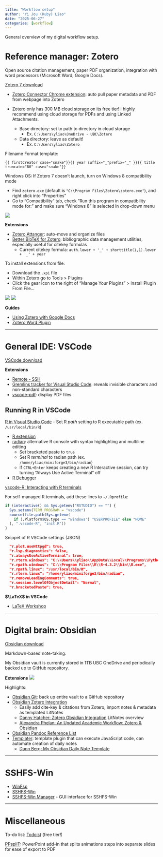 ```yaml
---
title: "Workflow setup"
author: "Yi Jou (Ruby) Liao"
date: "2025-06-27"
categories: [workflow]
---
```


General overview of my digital workflow setup.

# Reference manager: Zotero

Open source citation management, paper PDF organization, integration with word processors (Microsoft Word, Google Docs).

[Zotero 7 download](https://www.zotero.org/download/)

- [Zotero Connector Chrome extension](https://chromewebstore.google.com/detail/zotero-connector/ekhagklcjbdpajgpjgmbionohlpdbjgc): auto pull paper metadata and PDF from webpage into Zotero

- Zotero only has 300 MB cloud storage on its free tier! I highly recommend using cloud storage for PDFs and using Linked Attachments.
    - Base directory: set to path to directory in cloud storage
        - Ex. `C:\Users\yliao\OneDrive - UBC\Zotero`
    - Data directory: leave as default!
        - Ex. `C:\Users\yliao\Zotero`

Filename Format template:
```
{{ firstCreator case="snake"}}{{ year suffix="_"prefix="_" }}{{ title truncate="80" case="snake"}}
```

Windows OS: If Zotero 7 doesn't launch, turn on Windows 8 compatibility mode

- Find `zotero.exe` (default is `"C:\Program Files\Zotero\zotero.exe"`), and right click into "Properties"
- Go to "Compatibility" tab, check "Run this program in compatibility mode for:" and make sure "Windows 8" is selected in drop-down menu

![](Zot7_compatibility.png)

**Extensions**

- [Zotero Attanger](https://github.com/MuiseDestiny/zotero-attanger): auto-move and organize files
- [Better BibTeX for Zotero](https://retorque.re/zotero-better-bibtex/): bibliographic data management utilities, especially useful for citekey formulas
	- Current citekey formula: `auth.lower + '_' + shorttitle(1,1).lower + '_' + year`

To install extensions from file: 

- Download the `.xpi` file
- Within Zotero go to Tools > Plugins
- Click the gear icon to the right of "Manage Your Plugins" > Install Plugin From File...

![](Zot7_plugin_1.png)
![](Zot7_plugin_2.png)

**Guides**

- [Using Zotero with Google Docs](https://www.zotero.org/support/google_docs)
- [Zotero Word Plugin](https://www.zotero.org/support/word_processor_plugin_usage)

----

# General IDE: VSCode

[VSCode download](https://code.visualstudio.com/download)

**Extensions**

- [Remote - SSH](https://marketplace.visualstudio.com/items?itemName=ms-vscode-remote.remote-ssh)
- [Gremlins tracker for Visual Studio Code](https://marketplace.visualstudio.com/items?itemName=nhoizey.gremlins): reveals invisible characters and non-standard characters
- [vscode-pdf](https://marketplace.visualstudio.com/items?itemName=tomoki1207.pdf): display PDF files

## Running R in VSCode

[R in Visual Studio Code](https://code.visualstudio.com/docs/languages/r)
- Set R *path* setting to R executable path (ex. `/usr/local/bin/R`)

- [R extension](https://marketplace.visualstudio.com/items?itemName=REditorSupport.r)
- [radian](https://github.com/randy3k/radian): alternative R console with syntax highlighting and multiline editing
    - Set bracketed paste to `true`
    - Set R *terminal* to radian path (ex. `/home/yliao/miniforge3/bin/radian`)
    - If `CTRL+Enter` keeps creating a new R Interactive session, can try turning "Always Use Active Terminal" off
- [R Debugger](https://marketplace.visualstudio.com/items?itemName=RDebugger.r-debugger)

[vscode-R: Interacting with R terminals](https://github.com/REditorSupport/vscode-R/wiki/Interacting-with-R-terminals)

For self-managed R terminals, add these lines to `~/.Rprofile`:
```r
if (interactive() && Sys.getenv("RSTUDIO") == "") {
  Sys.setenv(TERM_PROGRAM = "vscode")
  source(file.path(Sys.getenv(
    if (.Platform$OS.type == "windows") "USERPROFILE" else "HOME"
  ), ".vscode-R", "init.R"))
}
```

Snippet of R VSCode settings (JSON)
```json
  "r.plot.useHttpgd": true,
  "r.lsp.diagnostics": false,
  "r.alwaysUseActiveTerminal": true,
  "r.rterm.windows": "C:\\Users\\yliao\\AppData\\Local\\Programs\\Python\\Python312\\Scripts\\radian.exe",
  "r.rpath.windows": "C:\\Program Files\\R\\R-4.3.2\\bin\\R.exe",
  "r.rpath.linux": "/usr/local/bin/R",
  "r.rterm.linux": "/home/yliao/miniforge3/bin/radian",
  "r.removeLeadingComments": true,
  "r.session.levelOfObjectDetail": "Normal",
  "r.bracketedPaste": true,
```

**$\LaTeX$ in VSCode**

- [LaTeX Workshop](https://marketplace.visualstudio.com/items?itemName=James-Yu.latex-workshop)

----

# Digital brain: Obsidian

[Obsidian download](https://obsidian.md/download)

Markdown-based note-taking.

My Obsidian vault is currently stored in 1TB UBC OneDrive and periodically backed up to GitHub repository.

**Extensions**
![](ObsidianPlugins_240110.png)

Highlights:

- [Obsidian Git](https://github.com/denolehov/obsidian-git): back up entire vault to a GitHub repository
- [Obsidian Zotero Integration](https://github.com/mgmeyers/obsidian-zotero-integration)
    - Easily add cite-key & citations from Zotero, import notes & metadata as templated LitNotes
    - [Danny Hatcher: Zotero Obsidian Integration](https://www.youtube.com/watch?v=CGGeMrtyjBI) LitNotes overview
    - [Alexandra Phelan: An Updated Academic Workflow: Zotero & Obsidian](https://medium.com/@alexandraphelan/an-updated-academic-workflow-zotero-obsidian-cffef080addd)
- [Obsidian Pandoc Reference List](https://github.com/mgmeyers/obsidian-pandoc-reference-list)
- [Templater](https://github.com/SilentVoid13/Templater): template plugin that can execute JavaScript code, can automate creation of daily notes
    - [Dann Berg: My Obsidian Daily Note Template](https://dannb.org/blog/2022/obsidian-daily-note-template/)

----

# SSHFS-Win

- [WinFsp](https://github.com/winfsp/winfsp/releases/tag/v2.0)
- [SSHFS-Win](https://github.com/winfsp/sshfs-win)
- [SSHFS-Win Manager](https://github.com/evsar3/sshfs-win-manager) - GUI interface for SSHFS-Win

----

# Miscellaneous

To-do list: [Todoist](https://www.todoist.com/) (free tier!)

[PPspliT](https://github.com/maxonthegit/PPspliT): PowerPoint add-in that splits animations steps into separate slides for ease of export to PDF
